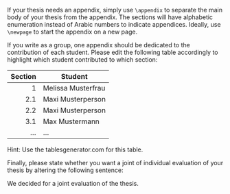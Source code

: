 If your thesis needs an appendix, simply use `\appendix` to separate the main body of your thesis from the appendix.
The sections will have alphabetic enumeration instead of Arabic numbers to indicate appendices.
Ideally, use `\newpage` to start the appendix on a new page.

If you write as a group, one appendix should be dedicated to the contribution of each student.
Please edit the following table accordingly to highlight which student contributed to which section:

| Section | Student            |
|--------:|--------------------|
|       1 | Melissa Musterfrau |
|     2.1 | Maxi Musterperson  |
|     2.2 | Maxi Musterperson  |
|     3.1 | Max Mustermann     |
|     ... | ...                |

Hint: Use the tablesgenerator.com for this table.

Finally, please state whether you want a joint of individual evaluation of your thesis by altering the following sentence:

We decided for a joint evaluation of the thesis.
